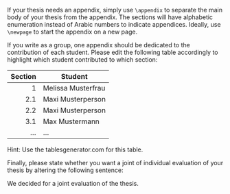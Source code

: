 If your thesis needs an appendix, simply use `\appendix` to separate the main body of your thesis from the appendix.
The sections will have alphabetic enumeration instead of Arabic numbers to indicate appendices.
Ideally, use `\newpage` to start the appendix on a new page.

If you write as a group, one appendix should be dedicated to the contribution of each student.
Please edit the following table accordingly to highlight which student contributed to which section:

| Section | Student            |
|--------:|--------------------|
|       1 | Melissa Musterfrau |
|     2.1 | Maxi Musterperson  |
|     2.2 | Maxi Musterperson  |
|     3.1 | Max Mustermann     |
|     ... | ...                |

Hint: Use the tablesgenerator.com for this table.

Finally, please state whether you want a joint of individual evaluation of your thesis by altering the following sentence:

We decided for a joint evaluation of the thesis.
